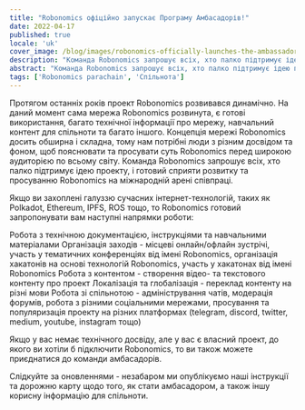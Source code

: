 ```yaml
---
title: "Robonomics офіційно запускає Програму Амбасадорів!"
date: 2022-04-17
published: true
locale: 'uk'
cover_image: /blog/images/robonomics-officially-launches-the-ambassador-program/cover.jpg
description: "Команда Robonomics запрошує всіх, хто палко підтримує ідею проекту, і готовий сприяти розвитку та просуванню Robonomics на міжнародній арені співпраці."
abstract: "Команда Robonomics запрошує всіх, хто палко підтримує ідею проекту, і готовий сприяти розвитку та просуванню Robonomics на міжнародній арені співпраці."
tags: ['Robonomics parachain', 'Спільнота']
---
```


Протягом останніх років проект Robonomics розвивався динамічно. На даний момент сама мережа Robonomics розвинута, є готові використання, багато технічної інформації про мережу, навчальний контент для спільноти та багато іншого. Концепція мережі Robonomics досить обширна і складна, тому нам потрібні люди з різним досвідом та фоном, щоб пояснювати та просувати суть Robonomics перед широкою аудиторією по всьому світу. Команда Robonomics запрошує всіх, хто палко підтримує ідею проекту, і готовий сприяти розвитку та просуванню Robonomics на міжнародній арені співпраці.

Якщо ви захоплені галуззю сучасних інтернет-технологій, таких як Polkadot, Ethereum, IPFS, ROS тощо, то Robonomics готовий запропонувати вам наступні напрямки роботи:

<RoboList>

<RoboListItem>
Робота з технічною документацією, інструкціями та навчальними матеріалами
</RoboListItem>

<RoboListItem>
Організація заходів - місцеві онлайн/офлайн зустрічі, участь у тематичних конференціях від імені Robonomics, організація хакатонів на основі технологій Robonomics, участь у хакатонах від імені Robonomics
</RoboListItem>

<RoboListItem>
Робота з контентом - створення відео- та текстового контенту про проект
</RoboListItem>

<RoboListItem>
Локалізація та глобалізація - переклад контенту на різні мови
</RoboListItem>

<RoboListItem>
Робота зі спільнотою - адміністрування чатів, модерація форумів, робота з різними соціальними мережами, просування та популяризація проекту на різних платформах (telegram, discord, twitter, medium, youtube, instagram тощо)
</RoboListItem>

</RoboList>

Якщо у вас немає технічного досвіду, але у вас є власний проект, до якого ви хотіли б підключити Robonomics, то ви також можете приєднатися до команди амбасадорів.

Слідкуйте за оновленнями - незабаром ми опублікуємо наші інструкції та дорожню карту щодо того, як стати амбасадором, а також іншу корисну інформацію для спільноти.